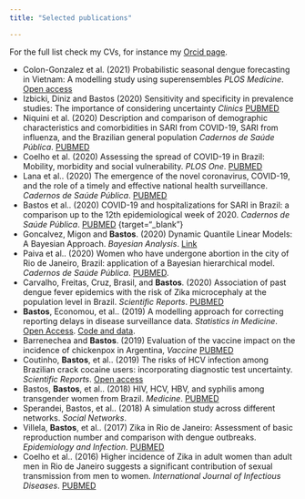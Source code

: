 ```yaml
---
title: "Selected publications"

---
```


For the full list check my CVs, for instance my [Orcid page](https://orcid.org/0000-0002-1406-0122){target="_blank"}.

  - Colon-Gonzalez et al. (2021) Probabilistic seasonal dengue forecasting in Vietnam: A modelling study using superensembles *PLOS Medicine*. [Open access](https://journals.plos.org/plosmedicine/article?id=10.1371/journal.pmed.1003542){target="_blank"}
  - Izbicki, Diniz and Bastos (2020) Sensitivity and specificity in prevalence studies: The importance of considering uncertainty *Clinics*  [PUBMED](https://www.ncbi.nlm.nih.gov/pmc/articles/PMC7690961/){target="_blank"}
  - Niquini et al. (2020) Description and comparison of demographic characteristics and comorbidities in SARI from COVID-19, SARI from influenza, and the Brazilian general population *Cadernos de Saúde Pública*. [PUBMED](https://pubmed.ncbi.nlm.nih.gov/32725087/){target="_blank"}
  - Coelho et al. (2020) Assessing the spread of COVID-19 in Brazil: Mobility, morbidity and social vulnerability. *PLOS One*. [PUBMED](https://pubmed.ncbi.nlm.nih.gov/32946442/){target="_blank"}
  - Lana et al.. (2020) The emergence of the novel coronavirus, COVID-19, and the role of a timely and effective national health surveillance. *Cadernos de Saúde Pública*. [PUBMED](https://www.ncbi.nlm.nih.gov/pubmed/32187288){target="_blank"} 
  - Bastos et al.. (2020) COVID-19 and hospitalizations for SARI in Brazil: a comparison up to the 12th epidemiological week of 2020. *Cadernos de Saúde Pública*. [PUBMED](https://www.ncbi.nlm.nih.gov/pubmed/32321075) {target="_blank"}
  - Goncalvez, Migon and **Bastos**. (2020)  Dynamic Quantile Linear Models: A Bayesian Approach. *Bayesian Analysis*. [Link](https://projecteuclid.org/euclid.ba/1556244057){target="_blank"}
  - Paiva et al.. (2020) Women who have undergone abortion in the city of Rio de Janeiro, Brazil: application of a Bayesian hierarchical model. *Cadernos de Saúde Pública*. [PUBMED](https://www.ncbi.nlm.nih.gov/pubmed/32049124){target="_blank"}.
  - Carvalho, Freitas, Cruz, Brasil, and **Bastos**. (2020) Association of past dengue fever epidemics with the risk of Zika microcephaly at the population level in Brazil. *Scientific Reports*.  [PUBMED](https://www.ncbi.nlm.nih.gov/pubmed/32019953){target="_blank"}
  - **Bastos**, Economou, et al.. (2019) A modelling approach for correcting reporting delays in disease surveillance data. *Statistics in Medicine*. [Open Access](https://onlinelibrary.wiley.com/doi/full/10.1002/sim.8303){target="_blank"}. [Code and data](https://github.com/lsbastos/Delay).
  - Barrenechea and **Bastos**. (2019) Evaluation of the vaccine impact on the incidence of chickenpox in Argentina, *Vaccine* [PUBMED](https://www.ncbi.nlm.nih.gov/pubmed/31630938){target="_blank"}
  - Coutinho, **Bastos**, et al.. (2019) The risks of HCV infection among Brazilian crack cocaine users: incorporating diagnostic test uncertainty. *Scientific Reports*. [Open access](https://www.nature.com/articles/s41598-018-35657-0){target="_blank"}
  - Bastos, **Bastos**, et al.. (2018) HIV, HCV, HBV, and syphilis among transgender women from Brazil. *Medicine*. [PUBMED](https://www.ncbi.nlm.nih.gov/pubmed/29794601){target="_blank"}
  - Sperandei, Bastos, et al.. (2018) A simulation study across different networks. *Social Networks*. 
  - Villela, **Bastos**, et al.. (2017) Zika in Rio de Janeiro: Assessment of basic reproduction number and comparison with dengue outbreaks. *Epidemiology and Infection*. [PUBMED](https://www.ncbi.nlm.nih.gov/pubmed/28240195){target="_blank"}
  - Coelho et al.. (2016) Higher incidence of Zika in adult women than adult men in Rio de Janeiro suggests a significant contribution of sexual transmission from men to women. *International Journal of Infectious Diseases*. [PUBMED]( https://www.ncbi.nlm.nih.gov/pubmed/27664930){target="_blank"}

